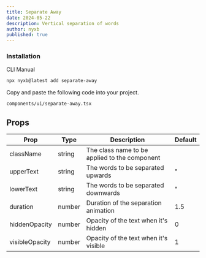 ```yaml
---
title: Separate Away
date: 2024-05-22
description: Vertical separation of words
author: nyxb
published: true
---
```


<ComponentPreview name="separate-away-demo" />


### Installation

<Tabs defaultValue="cli">

<TabsList>
  <TabsTrigger value="cli">CLI</TabsTrigger>
  <TabsTrigger value="manual">Manual</TabsTrigger>
</TabsList>
<TabsContent value="cli">

```bash
npx nyxb@latest add separate-away
```

</TabsContent>

<TabsContent value="manual">

<Steps>

Copy and paste the following code into your project.

```text
components/ui/separate-away.tsx
```

<ComponentSource name="separate-away" />

</Steps>

</TabsContent>

</Tabs>

## Props

| Prop           | Type   | Description                                   | Default |
| -------------- | ------ | --------------------------------------------- | ------- |
| className      | string | The class name to be applied to the component |         |
| upperText      | string | The words to be separated upwards             | "       |
| lowerText      | string | The words to be separated downwards           | "       |
| duration       | number | Duration of the separation animation          | 1.5     |
| hiddenOpacity  | number | Opacity of the text when it's hidden          | 0       |
| visibleOpacity | number | Opacity of the text when it's visible         | 1       |
